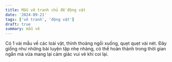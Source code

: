 ```yaml
---
title: Mẫu vẽ tranh chủ đề động vật 
date: '2024-09-21'
tags: ['vẽ tranh', 'động vật']
draft: true
summary: mẫu vẽ
---
```


Có 1 vài mẫu về các loài vật, thỉnh thoảng ngồi xuống, quẹt quẹt vài nét. Đây giống như những bài luyện tập nhẹ nhàng, có thể hoàn thành trong thời gian ngắn mà vừa mang lại cảm giác vui vẻ khi coi lại.

<div className="not-prose sm:mx-4">
  <EmblaCarousel options={optionsCarousel}>
    <EmblaCarouselItem slide="/static/images/617fae9e-6ddf-401f-a5d7-2bced54182e0/IMG_0837.webp" alt="Ngựa vằn" />
    <EmblaCarouselItem slide="/static/images/617fae9e-6ddf-401f-a5d7-2bced54182e0/IMG_0838.webp" alt="gấu trúc " />
    <EmblaCarouselItem slide="/static/images/617fae9e-6ddf-401f-a5d7-2bced54182e0/IMG_0839.webp" alt="dê núi" />
    <EmblaCarouselItem slide="/static/images/617fae9e-6ddf-401f-a5d7-2bced54182e0/IMG_0840.webp" alt="hươu cao cổ" />
    <EmblaCarouselItem slide="/static/images/617fae9e-6ddf-401f-a5d7-2bced54182e0/IMG_0841.webp" alt="tê giác" />
    <EmblaCarouselItem slide="/static/images/617fae9e-6ddf-401f-a5d7-2bced54182e0/IMG_0842.webp" alt="ngựa vằn" />
  </EmblaCarousel>
</div>

&nbsp;

<div className="not-prose sm:mx-4">
  <EmblaCarousel options={optionsCarousel}>
    <EmblaCarouselItem slide="/static/images/617fae9e-6ddf-401f-a5d7-2bced54182e0/IMG_1051.webp" alt="ngựa vằn" />
    <EmblaCarouselItem slide="/static/images/617fae9e-6ddf-401f-a5d7-2bced54182e0/IMG_1052.webp" alt="gấu trúc" />
  </EmblaCarousel>
</div>